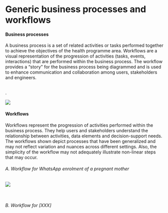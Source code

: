 # Generic business processes and workflows

#### Business processes
A business process is a set of related activities or tasks performed together to achieve the objectives of the health programme area. Workflows are a visual representation of the progression of activities (tasks, events, interactions) that are performed within the business process. The workflow provides a “story” for the business process being diagrammed and is used to enhance communication and collaboration among users, stakeholders and engineers. 

<br>.

![](whatsapp_businessproccess.png)

#### Workflows
Workflows represent the progression of activities performed within the business process. They help users and stakeholders understand the relationship between activities, data elements and decision-support needs. The workflows shown depict processes that have been generalized and may not reflect variation and nuances across different settings. Also, the simplicity of the workflow may not adequately illustrate non-linear steps that may occur.

###### A. Workflow for WhatsApp enrolment of a pregnant mother
![](WappEnrolment.png)

<br>

###### B. Workflow for [XXX]